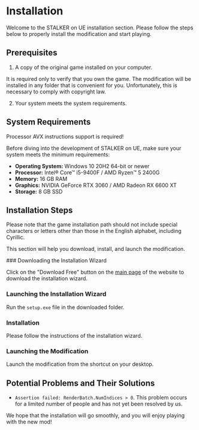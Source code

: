 
# Installation

Welcome to the STALKER on UE installation section. Please follow the steps below to properly install the modification and start playing.

## Prerequisites

1. A copy of the original game installed on your computer.

<Callout type="info">
  It is required only to verify that you own the game. The modification will be installed in any folder that is convenient for you.
  Unfortunately, this is necessary to comply with copyright law.
</Callout>

2. Your system meets the system requirements.

## System Requirements

<Callout type="warning">
  Processor AVX instructions support is required!
</Callout>

Before diving into the development of STALKER on UE, make sure your system meets the minimum requirements:

- **Operating System:** Windows 10 20H2 64-bit or newer
- **Processor:** Intel® Core™ i5-9400F / AMD Ryzen™ 5 2400G
- **Memory:** 16 GB RAM
- **Graphics:** NVIDIA GeForce RTX 3060 / AMD Radeon RX 6600 XT
- **Storage:** 8 GB SSD

## Installation Steps

<Callout type="warning">
  Please note that the game installation path should not include special characters or letters other than those in the English alphabet, including Cyrillic.
</Callout>

This section will help you download, install, and launch the modification.

<Steps>
### Downloading the Installation Wizard

Click on the "Download Free" button on the [main page](https://s2ue.org/) of the website to download the installation wizard.

### Launching the Installation Wizard

Run the `setup.exe` file in the downloaded folder.

### Installation

Please follow the instructions of the installation wizard.

### Launching the Modification

Launch the modification from the shortcut on your desktop.

</Steps>

## Potential Problems and Their Solutions

- `Assertion failed: RenderBatch.NumIndices > 0`. This problem occurs for a limited number of people and has not yet been resolved by us.

We hope that the installation will go smoothly, and you will enjoy playing with the new mod!
